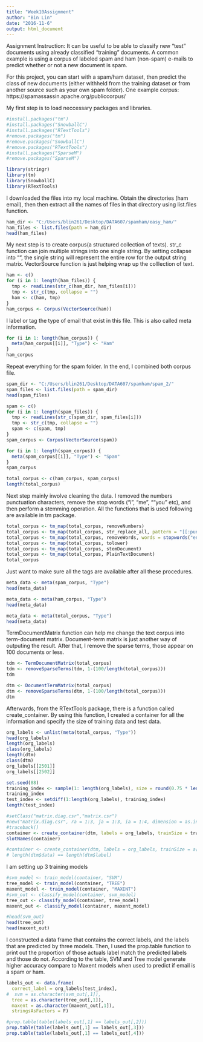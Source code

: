 ---
title: "Week10Assignment"
author: "Bin Lin"
date: "2016-11-6"
output: html_document
---
Assignment Instruction: It can be useful to be able to classify new "test" documents using already classified "training" documents.  A common example is using a corpus of labeled spam and ham (non-spam) e-mails to predict whether or not a new document is spam.  

For this project, you can start with a spam/ham dataset, then predict the class of new documents (either withheld from the training dataset or from another source such as your own spam folder).   One example corpus:  https://spamassassin.apache.org/publiccorpus/

My first step is to load neccessary packages and libraries.
```{r}
#install.packages("tm")
#install.packages("SnowballC")
#install.packages("RTextTools")
#remove.packages("tm")
#remove.packages("SnowballC")
#remove.packages("RTextTools")
#install.packages("SparseM")
#remove.packages("SparseM")

library(stringr)
library(tm)
library(SnowballC)
library(RTextTools)
```



I downloaded the files into my local machine. Obtain the directories (ham email), then then extract all the names of files in that directory using list.files function.  
```{r}
ham_dir <- "C:/Users/blin261/Desktop/DATA607/spamham/easy_ham/"
ham_files <- list.files(path = ham_dir)
head(ham_files)
```



My next step is to create corpus(a structured collection of texts). str_c function can join multiple strings into one single string. By setting collapse into "", the single string will represent the entire row for the output string matrix. VectorSource function is just helping wrap up the colllection of text.
```{r}
ham <- c()
for (i in 1: length(ham_files)) {
  tmp <- readLines(str_c(ham_dir, ham_files[i]))
  tmp <- str_c(tmp, collapse = "")
  ham <- c(ham, tmp)
}
ham_corpus <- Corpus(VectorSource(ham))
```



I label or tag the type of email that exist in this file. This is also called meta information. 
```{r}
for (i in 1: length(ham_corpus)) {
  meta(ham_corpus[[i]], "Type") <- "Ham"
}
ham_corpus
```



Repeat everything for the spam folder. In the end, I combined both corpus file. 
```{r}
spam_dir <- "C:/Users/blin261/Desktop/DATA607/spamham/spam_2/"
spam_files <- list.files(path = spam_dir)
head(spam_files)

spam <- c()
for (i in 1: length(spam_files)) {
  tmp <- readLines(str_c(spam_dir, spam_files[i]))
  tmp <- str_c(tmp, collapse = "")
  spam <- c(spam, tmp)
}
spam_corpus <- Corpus(VectorSource(spam))

for (i in 1: length(spam_corpus)) {
  meta(spam_corpus[[i]], "Type") <- "Spam"
}
spam_corpus

total_corpus <- c(ham_corpus, spam_corpus)
length(total_corpus)
```

Next step mainly involve cleaning the data. I removed the numbers punctuation characters, remove the stop words ("i", "me", ""you" etc), and then perform a stemming operation. All the functions that is used following are available in tm package.
```{r}
total_corpus <- tm_map(total_corpus, removeNumbers)
total_corpus <- tm_map(total_corpus, str_replace_all, pattern = "[[:punct:]]", replacement = " ")
total_corpus <- tm_map(total_corpus, removeWords, words = stopwords("en"))
total_corpus <- tm_map(total_corpus, tolower)
total_corpus <- tm_map(total_corpus, stemDocument)
total_corpus <- tm_map(total_corpus, PlainTextDocument)
total_corpus
```


Just want to make sure all the tags are available after all these procedures. 
```{r}
meta_data <- meta(spam_corpus, "Type")
head(meta_data)

meta_data <- meta(ham_corpus, "Type")
head(meta_data)

meta_data <- meta(total_corpus, "Type")
head(meta_data)
```


TermDocumentMatrix function can help me change the text corpus into term-document matrix. Document-term matrix is just another way of outputing the result. After that, I remove the sparse terms, those appear on 100 documents or less.  
```{r}
tdm <- TermDocumentMatrix(total_corpus)
tdm <- removeSparseTerms(tdm, 1-(100/length(total_corpus)))
tdm

dtm <- DocumentTermMatrix(total_corpus)
dtm <- removeSparseTerms(dtm, 1-(100/length(total_corpus)))
dtm
```


Afterwards, from the RTextTools package, there is a function called create_container. By using this function, I created a container for all the information and specify the size of training data and test data.  
```{r}
org_labels <- unlist(meta(total_corpus, "Type"))
head(org_labels)
length(org_labels)
class(org_labels)
length(dtm)
class(dtm)
org_labels[[2501]]
org_labels[[2502]]
```


```{r}
set.seed(88)
training_index <- sample(1: length(org_labels), size = round(0.75 * length(org_labels)), replace = FALSE)
training_index
test_index <- setdiff(1:length(org_labels), training_index)
length(test_index)
```


```{r}
#setClass("matrix.diag.csr","matrix.csr")
#new("matrix.diag.csr", ra = 1:3, ja = 1:3, ia = 1:4, dimension = as.integer(c(3, 3)))
#traceback()
container <- create_container(dtm, labels = org_labels, trainSize = training_index, testSize = test_index, virgin = FALSE)
slotNames(container)

#container <- create_container(dtm, labels = org_labels, trainSize = a[1:2924], testSize = a[2925:3898], virgin = FALSE)
# length(dtm$data) == length(dtm$label)
```


I am setting up 3 training models 
```{r}
#svm_model <- train_model(container, "SVM")
tree_model <- train_model(container, "TREE")
maxent_model <- train_model(container, "MAXENT")
#svm_out <- classify_model(container, svm_model)
tree_out <- classify_model(container, tree_model)
maxent_out <- classify_model(container, maxent_model)

#head(svm_out)
head(tree_out)
head(maxent_out)
```


I constructed a data frame that contains the correct labels, and the labels that are predicted by three models. Then, I used the prop.table function to print out the proportion of those actuals label match the predicted labels and those do not.  According to the table, SVM and Tree model generate higher accuracy compare to Maxent models when used to predict if email is a spam or ham. 
```{r}
labels_out <- data.frame(
  correct_label = org_labels[test_index],
#  svm = as.character(svm_out[,1]),
  tree = as.character(tree_out[,1]),
  maxent = as.character(maxent_out[,1]),
  stringsAsFactors = F)

#prop.table(table(labels_out[,1] == labels_out[,2]))
prop.table(table(labels_out[,1] == labels_out[,3]))
prop.table(table(labels_out[,1] == labels_out[,4]))
```

